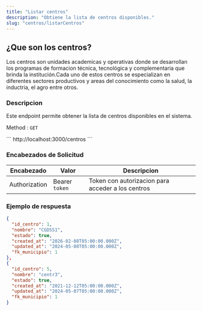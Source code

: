 ```yaml
---
title: "Listar centros"
description: "Obtiene la lista de centros disponibles."
slug: "centros/listarCentros"
---
```



<h2>¿Que son los centros?</h2>

Los centros son unidades academicas y operativas donde se desarrollan los programas de formacion técnica, tecnológica y complementaria que brinda la institución.Cada uno de estos centros se especializan en diferentes sectores productivos y areas del conocimiento como la salud, la inductria, el agro entre otros.


<h3>Descripcion</h3>

Este endpoint permite obtener la lista de centros disponibles en el sistema.

Method : `GET`

<Tabs>
  <TabItem label="Endpoint">
  ```
  http://localhost:3000/centros
  ```
  </TabItem>
</Tabs>


<h3>Encabezados de Solicitud</h3>

| Encabezado | Valor | Descripcion
|----------|-------| -------
| Authorization |  Bearer `token` | Token con autorizacion para acceder a los centros


<h3>Ejemplo de respuesta</h3>

<Tabs>
  <TabItem label="Status 200">

  ```json
{
    "id_centro": 1,
    "nombre": "CGDSS1",
    "estado": true,
    "created_at": "2026-02-08T05:00:00.000Z",
    "updated_at": "2024-05-08T05:00:00.000Z",
    "fk_municipio": 1
  },
  {
    "id_centro": 5,
    "nombre": "centr3",
    "estado": true,
    "created_at": "2021-12-12T05:00:00.000Z",
    "updated_at": "2024-05-07T05:00:00.000Z",
    "fk_municipio": 1
  }
```
</Tabs>
</TabItem>